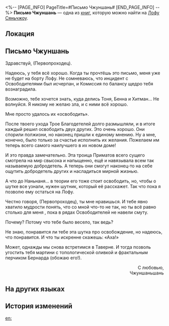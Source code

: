 <%-- [PAGE_INFO]
PageTitle=#Письмо Чжуншань#
[END_PAGE_INFO] --%>
{{Дополнить}}
{{Книга Инфобокс
|id           = 219
|partIds      = 190451
|Название     = 
|Изображение  = Иконка письма Чжуншань.png
|Мир          = Лофу Сяньчжоу
|Томов        = 1
|Автор        = <!--нужно добавить-->
|Описание     = Письмо, оставленное Чжуншань, наставницей Освободителей.
|Том1         = {{tx}}
|Источник1    = {{tx|Отсутствует источник}}
|Персонажи    = 
|Фракции      = 
}}
'''Письмо Чжуншань''' — одна из [[Книги|книг]], которую можно найти на [[Лофу Сяньчжоу]].

==Локация==
{{Отметка карты|<!--название карты-->|<!--id отметки-->}}

==Письмо Чжуншань==
Здравствуй, (Первопроходец).

Надеюсь, у тебя всё хорошо. Когда ты прочтёшь это письмо, меня уже не будет на борту Лофу. Не сомневаюсь, что инцидент с Освободителями был исчерпан, и Комиссия по балансу щедро тебя вознаградила.

Возможно, тебе хочется знать, куда делись Тоня, Бенна и Хитман... Не волнуйся. Я никому не желаю зла, и с ними всё хорошо.

Мне просто удалось их «освободить».

После твоего ухода Трое Благодетелей долго размышляли, и в итоге каждый решил освободить двух других. Это очень хорошо. Они спорили полжизни, но наконец пришли к единому мнению. Ну а мне, конечно, было только за счастье исполнить их желания. Пожелаем им теперь всего самого наилучшего в их новом доме!

И это правда замечательно. Эта троица Приматов всего сущего смотрела на мир свысока и напыщенно, ещё и навязывала всем так называемую добродетель. А теперь они смогут наконец-то на себе ощутить добродетель других и насладиться мирной жизнью.

А что до Наньнаня... в теории его тоже стоит освободить, но, чтобы о шутке все узнали, нужен шутник, который её расскажет. Так что пока я позволю ему остаться на Лофу.

Честно говоря, (Первопроходец), ты мне нравишься. И тебе явно хватило мудрости понять, что со мной что-то не так, но ты всё равно столько для меня {{MC|ж=сделала|м=сделал}}, пока в рядах Освободителей не навели смуту.

Почему? Потому что тебе {{MC|ж=самой|м=самому}} было весело, так ведь?

Не знаю, понравится ли тебе эта шутка про освобождение, но надеюсь, что понравится. И что ты искренне скажешь: «Аха!»

Может, однажды мы снова встретимся в Таверне. И тогда позволь угостить тебя мартини с топологической оливкой и фрактальным перчиком Бернарда (обожаю его!).

<div align="right">С любовью,<br />
Чжуншаньшань</div>

==На других языках==
{{На других языках
|en   = Zhongshan's Letter
|zhs  = 钟珊的来信
|zht  = 鍾珊的來信
|ja   = 鐘珊からの手紙
|ko   = 종산의 편지
|es   = Carta de Zhongshan
|fr   = Lettre de Zhongshan
|ru   = Письмо Чжуншань
|th   = จดหมายของ Zhongshan
|vi   = Thư Của Zhongshan
|de   = Zhongshans Brief
|id   = Surat dari Zhongshan
|pt   = Carta de Zhongshan
}}

==История изменений==
{{История изменений|3.5}}

[[en:]]